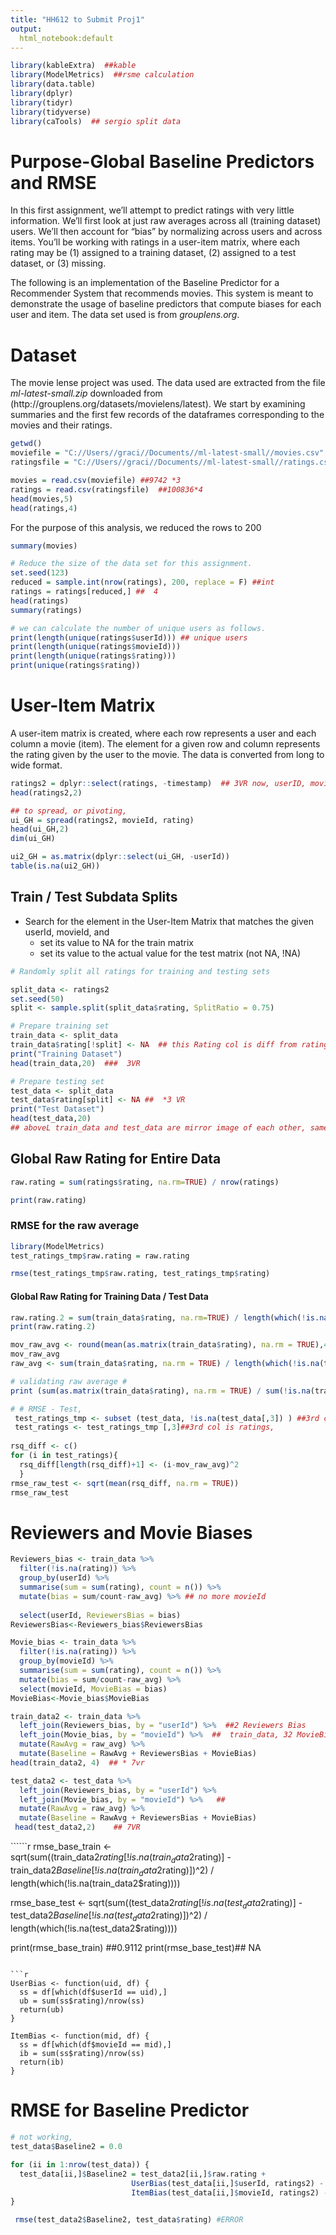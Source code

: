 ---
title: "HH612 to Submit Proj1"
output:
  html_notebook:default
---
```{r}
library(kableExtra)  ##kable
library(ModelMetrics)  ##rsme calculation
library(data.table)
library(dplyr)
library(tidyr)
library(tidyverse)
library(caTools)  ## sergio split data
```

# Purpose-Global Baseline Predictors and RMSE 
In this first assignment, we’ll attempt to predict ratings with very little information.  We’ll first look at just raw averages across all (training dataset) users.  We’ll then account for “bias” by normalizing across users and across items.   You’ll be working with ratings in a user-item matrix, where each rating may be (1) assigned to a training dataset, (2) assigned to a test dataset, or (3) missing. 


The following is an implementation of the Baseline Predictor for a Recommender System that recommends movies. This system is meant to demonstrate the usage of baseline predictors that compute biases for each user and item. The data set used is from *grouplens.org*.

# Dataset
The movie lense project was used.  The data used are extracted from the file *ml-latest-small.zip* downloaded from (http://grouplens.org/datasets/movielens/latest). 
We start by examining summaries and the first few records of the dataframes corresponding to the movies and their ratings.

```{r LoadData}
getwd()
moviefile = "C://Users//graci//Documents//ml-latest-small//movies.csv"
ratingsfile = "C://Users//graci//Documents//ml-latest-small//ratings.csv"

movies = read.csv(moviefile) ##9742 *3
ratings = read.csv(ratingsfile)  ##100836*4
head(movies,5)
head(ratings,4)
```
For the purpose of this analysis, we reduced the rows to 200
```{r ReduceSize}
summary(movies)

# Reduce the size of the data set for this assignment.
set.seed(123)
reduced = sample.int(nrow(ratings), 200, replace = F) ##int 
ratings = ratings[reduced,] ##  4
head(ratings)
summary(ratings)

# we can calculate the number of unique users as follows.
print(length(unique(ratings$userId))) ## unique users
print(length(unique(ratings$movieId)))
print(length(unique(ratings$rating)))
print(unique(ratings$rating))
```

# User-Item Matrix
A user-item matrix is created, where each row represents a user and each column a movie (item). 
The element for a given row and column represents the rating given by the user to the movie.
The data is converted from long to wide format.

```{r UserItemMatrix}
ratings2 = dplyr::select(ratings, -timestamp)  ## 3VR now, userID, movieID, rating
head(ratings2,2)

## to spread, or pivoting, 
ui_GH = spread(ratings2, movieId, rating) 
head(ui_GH,2)  
dim(ui_GH)

ui2_GH = as.matrix(dplyr::select(ui_GH, -userId))  
table(is.na(ui2_GH))
```
## Train / Test Subdata Splits
- Search for the element in the User-Item Matrix that matches the given userId, movieId, and
    - set its value to NA for the train matrix
    - set its value to the actual value for the test matrix  (not NA, !NA)

```{r SplitData}
# Randomly split all ratings for training and testing sets

split_data <- ratings2
set.seed(50)
split <- sample.split(split_data$rating, SplitRatio = 0.75)

# Prepare training set
train_data <- split_data
train_data$rating[!split] <- NA  ## this Rating col is diff from rating col
print("Training Dataset")
head(train_data,20)  ###  3VR

# Prepare testing set
test_data <- split_data
test_data$rating[split] <- NA ##  *3 VR
print("Test Dataset")    
head(test_data,20)
## aboveL train_data and test_data are mirror image of each other, same amount of obs
```
## Global Raw Rating for Entire Data 
```{r RawRating1}
raw.rating = sum(ratings$rating, na.rm=TRUE) / nrow(ratings)

print(raw.rating)
```
### RMSE for the raw average
```{r RMSE3}
library(ModelMetrics)
test_ratings_tmp$raw.rating = raw.rating

rmse(test_ratings_tmp$raw.rating, test_ratings_tmp$rating)
```
#### Global Raw Rating for Training Data / Test Data
```{r RMSE_raw2}
raw.rating.2 = sum(train_data$rating, na.rm=TRUE) / length(which(!is.na(train_data$rating)))
print(raw.rating.2)

mov_raw_avg <- round(mean(as.matrix(train_data$rating), na.rm = TRUE),4) 
mov_raw_avg  
raw_avg <- sum(train_data$rating, na.rm = TRUE) / length(which(!is.na(train_data$rating)))

# validating raw average #
print (sum(as.matrix(train_data$rating), na.rm = TRUE) / sum(!is.na(train_data$rating)) ) 

# # RMSE - Test,
 test_ratings_tmp <- subset (test_data, !is.na(test_data[,3]) ) ##3rd col is ratings, 
 test_ratings <- test_ratings_tmp [,3]##3rd col is ratings, 
  
rsq_diff <- c() 
for (i in test_ratings){  
  rsq_diff[length(rsq_diff)+1] <- (i-mov_raw_avg)^2
  }
rmse_raw_test <- sqrt(mean(rsq_diff, na.rm = TRUE))  
rmse_raw_test   
```
# Reviewers and Movie Biases
```{r Bias}

Reviewers_bias <- train_data %>% 
  filter(!is.na(rating)) %>% 
  group_by(userId) %>%
  summarise(sum = sum(rating), count = n()) %>% 
  mutate(bias = sum/count-raw_avg) %>% ## no more movieId
 
  select(userId, ReviewersBias = bias)
ReviewersBias<-Reviewers_bias$ReviewersBias

Movie_bias <- train_data %>% 
  filter(!is.na(rating)) %>% 
  group_by(movieId) %>%
  summarise(sum = sum(rating), count = n()) %>% 
  mutate(bias = sum/count-raw_avg) %>%
  select(movieId, MovieBias = bias)
MovieBias<-Movie_bias$MovieBias

train_data2 <- train_data %>% 
  left_join(Reviewers_bias, by = "userId") %>%  ##2 Reviewers Bias
  left_join(Movie_bias, by = "movieId") %>%  ##  train_data, 32 MovieBias
  mutate(RawAvg = raw_avg) %>%
  mutate(Baseline = RawAvg + ReviewersBias + MovieBias)
head(train_data2, 4)  ## * 7vr

test_data2 <- test_data %>% 
  left_join(Reviewers_bias, by = "userId") %>%
  left_join(Movie_bias, by = "movieId") %>%   ## 
  mutate(RawAvg = raw_avg) %>%
  mutate(Baseline = RawAvg + ReviewersBias + MovieBias)
 head(test_data2,2)    ## 7VR
```
``````{r RSME7}
rmse_base_train <- sqrt(sum((train_data2$rating[!is.na(train_data2$rating)] - 
                               train_data2$Baseline[!is.na(train_data2$rating)])^2) /
                           length(which(!is.na(train_data2$rating))))

rmse_base_test <- sqrt(sum((test_data2$rating[!is.na(test_data2$rating)] - 
                              test_data2$Baseline[!is.na(test_data2$rating)])^2) /
                         length(which(!is.na(test_data2$rating))))

print(rmse_base_train)  ##0.9112
print(rmse_base_test)## NA
```

```{r eval1}
UserBias <- function(uid, df) {
  ss = df[which(df$userId == uid),]
  ub = sum(ss$rating)/nrow(ss)
  return(ub)
}

ItemBias <- function(mid, df) {
  ss = df[which(df$movieId == mid),]
  ib = sum(ss$rating)/nrow(ss)
  return(ib)
}
```

# RMSE for Baseline Predictor
```{r BaselinePred}
# not working,
test_data$Baseline2 = 0.0

for (ii in 1:nrow(test_data)) {
  test_data[ii,]$Baseline2 = test_data2[ii,]$raw.rating +
                           UserBias(test_data[ii,]$userId, ratings2) - raw.rating +
                           ItemBias(test_data[ii,]$movieId, ratings2) - raw.rating
}

 rmse(test_data2$Baseline2, test_data$rating) #ERROR
```